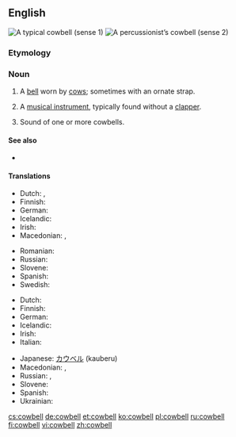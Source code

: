 ==English==
[[Image:Cowbell-2.jpg|thumb|right|A typical cowbell (sense 1)]]
[[Image:Koebel.jpg|thumb|right|A percussionist’s cowbell (sense 2)]]

===Etymology===
{{compound|cow|bell}}

===Noun===
{{en-noun|s|-}}

# A [[bell]] worn by [[cow]]s; sometimes with an ornate strap.
# {{musical instruments}} A [[musical instrument]], typically found without a [[clapper]].
# {{uncountable|music}} Sound of one or more cowbells.

====See also====
* {{pedia}}

====Translations====
{{trans-top|bell worn by cows}}
* Dutch: {{t-|nl|koeienbel|f}}, {{t-|nl|koebel|f}}
* Finnish: {{t+|fi|lehmänkello}}
* German: {{t-|de|Kuhglocke|f}}
* Icelandic: {{t-|is|kúabjalla|f}}
* Irish: {{t-|ga|clog eallaigh|m}}
* Macedonian: {{t-|mk|клопотарец|m|tr=klopotárec}}, {{t-|mk|прапорец|m|tr=práporec}}
{{trans-mid}}
* Romanian: {{t-|ro|talangă|f}}
* Russian: {{t-|ru|коровий колокольчик|m|tr=koróvij kolokól’čik}}
* Slovene: {{t-|sl|kravji zvonec|m}}
* Spanish: {{t-|es|cencerro|m}}
* Swedish: {{t+|sv|koskälla|c}}
{{trans-bottom}}

{{trans-top|musical instrument}}
* Dutch: {{t-|nl|koebel|f}}
* Finnish: {{t+|fi|lehmänkello}}
* German: {{t-|de|Kuhglocke|f}}
* Icelandic: {{t-|is|kúabjalla|f}}
* Irish: {{t-|ga|clog eallaigh|m}}
* Italian: {{t+|it|campanaccio|m}}
{{trans-mid}}
* Japanese: [[カウベル]] (kauberu)
* Macedonian: {{t-|mk|клопотарец|m|tr=klopotárec}}, {{t-|mk|прапорец|m|tr=práporec}}
* Russian: {{t+|ru|колоколец|m|tr=kolokólets}}, {{t-|ru|сенсерро|n|tr=sensérro}}
* Slovene: {{t-|sl|kravji zvonec|m}}
* Spanish: {{t-|es|cencerro|m}}
* Ukrainian: {{t-|uk|тронка|f|tr=tronka}}
{{trans-bottom}}

[[cs:cowbell]]
[[de:cowbell]]
[[et:cowbell]]
[[ko:cowbell]]
[[pl:cowbell]]
[[ru:cowbell]]
[[fi:cowbell]]
[[vi:cowbell]]
[[zh:cowbell]]